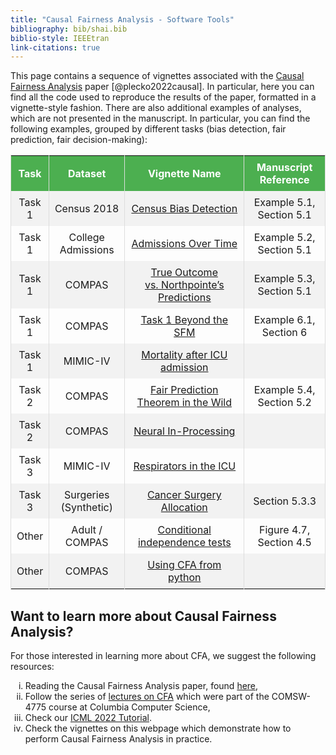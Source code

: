 ```yaml
---
title: "Causal Fairness Analysis - Software Tools"
bibliography: bib/shai.bib
biblio-style: IEEEtran
link-citations: true
---
```


This page contains a sequence of vignettes associated with the [Causal Fairness Analysis](https://causalai.net/r90.pdf) paper [@plecko2022causal]. In particular, here you can find all the code used to reproduce the results of the paper, formatted in a vignette-style fashion. There are also additional examples of analyses, which are not presented in the manuscript. In particular, you can find the following examples, grouped by different tasks (bias detection, fair prediction, fair decision-making):

<style>
  table {
    border-collapse: collapse;
    width: 100%;
    border: 1px solid #ddd;
  }
  th, td {
    text-align: center;
    padding: 8px;
    border-right: 1px solid #ddd; /* Add vertical lines */
  }
  th:last-child, td:last-child {
    border-right: none; /* Remove right border for the last column */
  }
  tr:nth-child(even) {
    background-color: #f2f2f2;
  }
  th {
    background-color: #4CAF50;
    color: white;
  }
</style>


<table>
  <tr>
    <th>Task</th>
    <th>Dataset</th>
    <th>Vignette Name</th>
    <th>Manuscript Reference</th>
  </tr>
  <tr>
    <td>Task 1</td>
    <td>Census 2018</td>
    <td><a href="pages/t1-census.Rmd">Census Bias Detection</a></td>
    <td>Example 5.1, Section 5.1</td>
  </tr>
  <tr>
    <td>Task 1</td>
    <td>College Admissions</td>
    <td><a href="pages/t1-admissions-over-time.Rmd">Admissions Over Time</a></td>
    <td>Example 5.2, Section 5.1</td>
  </tr>
  <tr>
    <td>Task 1</td>
    <td>COMPAS</td>
    <td><a href="pages/t1-compas-y-yhat.Rmd">True Outcome vs. Northpointe's Predictions</a></td>
    <td>Example 5.3, Section 5.1</td>
  </tr>
  <tr>
    <td>Task 1</td>
    <td>COMPAS</td>
    <td><a href="pages/t1-compas-beyond-sfm.Rmd">Task 1 Beyond the SFM</a></td>
    <td>Example 6.1, Section 6</td>
  </tr>
  <tr>
    <td>Task 1</td>
    <td>MIMIC-IV</td>
    <td><a href="pages/t1-icu-mortality.Rmd">Mortality after ICU admission</a></td>
    <td></td>
  </tr>
  <tr>
    <td>Task 2</td>
    <td>COMPAS</td>
    <td><a href="pages/t2-compas-fpt-inthe-wild.Rmd">Fair Prediction Theorem in the Wild</a></td>
    <td>Example 5.4, Section 5.2</td>
  </tr>
  <tr>
    <td>Task 2</td>
    <td>COMPAS</td>
    <td><a href="pages/t2-compas-neural-inproc.Rmd">Neural In-Processing</a></td>
    <td></td>
  </tr>
  <tr>
    <td>Task 3</td>
    <td>MIMIC-IV</td>
    <td><a href="pages/t3-mimic-respirators.Rmd">Respirators in the ICU</a></td>
    <td></td>
  </tr>
  <tr>
    <td>Task 3</td>
    <td>Surgeries (Synthetic)</td>
    <td><a href="pages/t3-surgeries.qmd">Cancer Surgery Allocation</a></td>
    <td>Section 5.3.3</td>
  </tr>
  <tr>
    <td>Other</td>
    <td>Adult / COMPAS</td>
    <td><a href="pages/ci-tests.Rmd">Conditional independence tests</a></td>
    <td>Figure 4.7, Section 4.5</td>
  </tr>
  <tr>
    <td>Other</td>
    <td>COMPAS</td>
    <td><a href="pages/python-use.qmd">Using CFA from python</a></td>
    <td></td>
  </tr>
</table>

<!-- #### Task 1: Bias Detection and Quantification -->

<!-- 1.  [Census dataset analysis](pages/t1-census.Rmd) from Example 5.1 of [@plecko2022causal, Section 5.1], -->

<!-- 1.  [College Admissions Bias Quantification over Time](pages/t1-admissions-over-time.Rmd) from Example 5.2 of [@plecko2022causal, Section 5.1], -->

<!-- 1.  [COMPAS dataset -- True Outcome vs. Northpointe's Predictions](pages/t1-compas-y-yhat.Rmd) from Example 5.2 of [@plecko2022causal, Section 5.1], -->

<!-- 1. [COMPAS dataset -- beyond the SFM](pages/t1-compas-beyond-sfm.Rmd) from Example 6.1 of [@plecko2022causal, Section 6], -->

<!-- 1. [MIMIC-IV -- Mortality disparities after ICU admission](pages/t1-icu-mortality.Rmd). -->

<!-- #### Task 2: Fair Prediction -->

<!-- 1.  [COMPAS dataset -- Fair Prediction Theorem in the Wild](pages/t2-compas-fpt-inthe-wild.Rmd) from Example 5.3 of [@plecko2022causal, Section 5.2], -->

<!-- 1.  [COMPAS dataset -- Neural In-Processing](pages/t2-compas-neural-inproc.Rmd) for producing causally fair predictions. -->

<!-- #### Task 3: Fair Decision-Making -->

<!-- 1. [MIMIC-IV -- Allocation of Respirators in the ICU](pages/t3-mimic-respirators.Rmd), -->

<!-- 1. [Cancer Surgeries (Synthetic) -- Outcome Control](pages/t3-surgeries.qmd) from [@plecko2022causal, Section 5.3.3].  -->

<!-- #### Other Tasks -->
<!-- 1.  [Conditional independence tests on COMPAS & Census datasets](pages/ci-tests.Rmd) from Figure 4.7 of [@plecko2022causal, Section 4.5], -->

<!-- 1. [Using CFA from python](pages/python-use.qmd). -->


## Want to learn more about Causal Fairness Analysis?
For those interested in learning more about CFA, we suggest the following resources:

<ol style="list-style-type: lower-roman; counter-reset: list;">
  <li> Reading the Causal Fairness Analysis paper, found <a href="https://causalai.net/r90.pdf">here</a>,</li>
  <li> Follow the series of <a href="https://www.cs.columbia.edu/~dplecko/#teaching">lectures on CFA</a> which were part of the COMSW-4775 course at Columbia Computer Science,</li>
  <li> Check our <a href="https://fairness.causalai.net/">ICML 2022 Tutorial</a>.</li>
  <li> Check the vignettes on this webpage which demonstrate how to perform Causal Fairness Analysis in practice.</li>
</ol>
